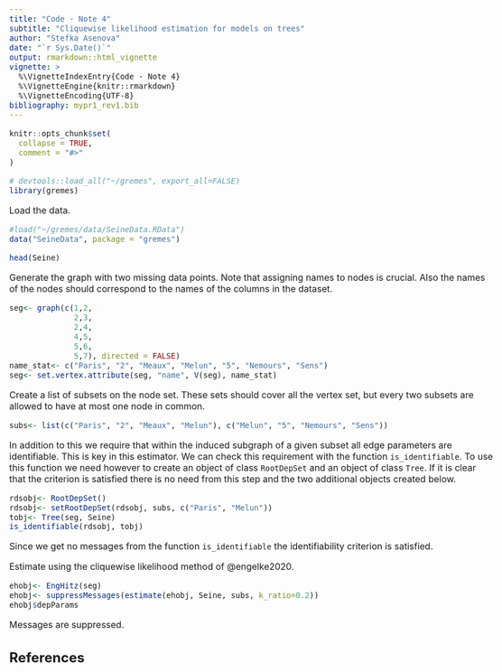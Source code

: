 ```yaml
---
title: "Code - Note 4"
subtitle: "Cliquewise likelihood estimation for models on trees"
author: "Stefka Asenova"
date: "`r Sys.Date()`"
output: rmarkdown::html_vignette
vignette: >
  %\VignetteIndexEntry{Code - Note 4}
  %\VignetteEngine{knitr::rmarkdown}
  %\VignetteEncoding{UTF-8}
bibliography: mypr1_rev1.bib
---
```


<style type="text/css">
  body{
  font-size: 12pt;
  max-width: 1000px;
  margin-left: auto;
  margin-right: auto;
}
</style>


```r
knitr::opts_chunk$set(
  collapse = TRUE,
  comment = "#>"
)

```


```r
# devtools::load_all("~/gremes", export_all=FALSE)
library(gremes)

```

Load the data.

```r
#load("~/gremes/data/SeineData.RData")
data("SeineData", package = "gremes")

head(Seine)

```

Generate the graph with two missing data points. Note that assigning names to nodes is crucial. Also the names of the nodes should correspond to the names of the columns in the dataset.

```r
seg<- graph(c(1,2,
              2,3,
              2,4,
              4,5,
              5,6,
              5,7), directed = FALSE)
name_stat<- c("Paris", "2", "Meaux", "Melun", "5", "Nemours", "Sens")
seg<- set.vertex.attribute(seg, "name", V(seg), name_stat)

```

Create a list of subsets on the node set. These sets should cover all the vertex set, but every two subsets are allowed to have at most one node in common. 

```r
subs<- list(c("Paris", "2", "Meaux", "Melun"), c("Melun", "5", "Nemours", "Sens"))

```

In addition to this we require that within the induced subgraph of a given subset all edge parameters are identifiable. This is key in this estimator. We can check this requirement with the function `is_identifiable`.
To use this function we need however to create an object of class `RootDepSet` and an object of class `Tree`. If it is clear that the criterion is satisfied there is no need from this step and the two additional objects created below. 

```r
rdsobj<- RootDepSet()
rdsobj<- setRootDepSet(rdsobj, subs, c("Paris", "Melun"))
tobj<- Tree(seg, Seine)
is_identifiable(rdsobj, tobj)

```

Since we get no messages from the function `is_identifiable` the identifiability criterion is satisfied.

Estimate using the cliquewise likelihood method of @engelke2020.

```r
ehobj<- EngHitz(seg)
ehobj<- suppressMessages(estimate(ehobj, Seine, subs, k_ratio=0.2))
ehobj$depParams

```

Messages are suppressed.

## References
